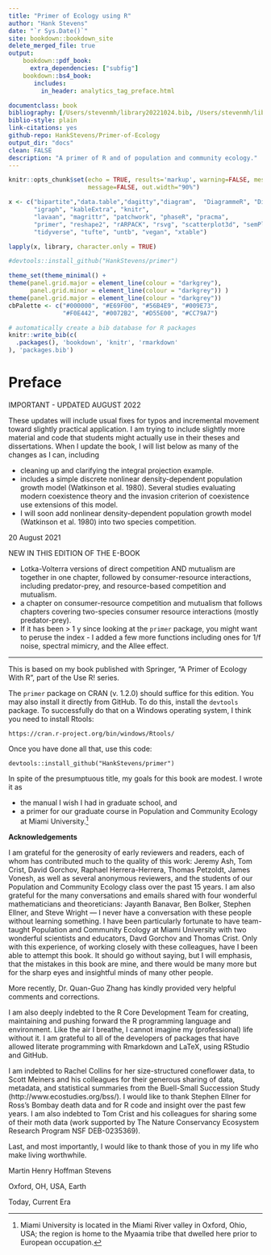 ```yaml
---
title: "Primer of Ecology using R"
author: "Hank Stevens"
date: "`r Sys.Date()`"
site: bookdown::bookdown_site
delete_merged_file: true
output:
    bookdown::pdf_book:
      extra_dependencies: ["subfig"]
    bookdown::bs4_book:
       includes:
         in_header: analytics_tag_preface.html

documentclass: book
bibliography: [/Users/stevenmh/library20221024.bib, /Users/stevenmh/library.bib, /Users/stevenmh/myLibrary.bib, book.bib, packages.bib, /Users/stevenmh/tidy.bib]
biblio-style: plain
link-citations: yes
github-repo: HankStevens/Primer-of-Ecology
output_dir: "docs"
clean: FALSE
description: "A primer of R and of population and community ecology."
---
```


```r
knitr::opts_chunk$set(echo = TRUE, results='markup', warning=FALSE, message=FALSE, fig.path = "figs/", knitr.graphics.auto_pdf = TRUE,
                      message=FALSE, out.width="90%")

x <- c("bipartite","data.table","dagitty","diagram",  "DiagrammeR", "DiagrammeRsvg",
       "igraph", "kableExtra", "knitr", 
       "lavaan", "magrittr", "patchwork", "phaseR", "pracma", 
       "primer", "reshape2", "rARPACK", "rsvg", "scatterplot3d", "semPlot",
       "tidyverse", "tufte", "untb", "vegan", "xtable")

lapply(x, library, character.only = TRUE)

#devtools::install_github("HankStevens/primer")

theme_set(theme_minimal() + 
theme(panel.grid.major = element_line(colour = "darkgrey"),
      panel.grid.minor = element_line(colour = "darkgrey")) ) 
theme(panel.grid.major = element_line(colour = "darkgrey"))
cbPalette <- c("#000000", "#E69F00", "#56B4E9", "#009E73", 
               "#F0E442", "#0072B2", "#D55E00", "#CC79A7")
```

```r
# automatically create a bib database for R packages
knitr::write_bib(c(
  .packages(), 'bookdown', 'knitr', 'rmarkdown'
), 'packages.bib')
```


# Preface {-}

IMPORTANT - UPDATED AUGUST 2022 

These updates will include usual fixes for typos and incremental movement toward slightly practical application. I am trying to include slightly more material and code that students might actually use in their theses and dissertations. When I update the book, I will list below as many of the changes as I can, including

* cleaning up and clarifying the integral projection example.
* includes a simple discrete nonlinear density-dependent population growth model (Watkinson et al. 1980). Several studies evaluating modern coexistence theory and the invasion criterion of coexistence use extensions of this model.
* I will soon add nonlinear density-dependent population growth model (Watkinson et al. 1980) into two species competition.

20 August 2021

NEW IN THIS EDITION OF THE E-BOOK 

* Lotka-Volterra versions of direct competition AND mutualism are together in one chapter, followed by consumer-resource interactions, including predator-prey, and resource-based competition and mutualism.
* a chapter on consumer-resource competition and mutualism that follows chapters covering two-species consumer resource interactions (mostly predator-prey). 
* If it has been > 1 y since looking at the `primer` package, you might want to peruse the index - I added a few more functions including ones for 1/f noise, spectral mimicry, and the Allee effect.

------
This is based on my book published with Springer, "A Primer of Ecology With R", part of the Use R! series.

The `primer` package on CRAN (v. 1.2.0) should suffice for this edition. You may also install it directly from GitHub. To do this, install the `devtools` package. To successfully do that on a Windows operating system, I think you need to install Rtools:

`https://cran.r-project.org/bin/windows/Rtools/`


Once you have done all that, use this code:

```
devtools::install_github("HankStevens/primer")
```

In spite of the presumptuous title, my goals for this book are modest. I wrote it as 

* the manual I wish I had in graduate school, and
* a primer for our graduate course in Population and Community Ecology at Miami University.^[Miami University is located in the Miami River valley in Oxford, Ohio, USA; the region is home to the Myaamia tribe that dwelled here prior to European occupation.]

**Acknowledgements**

I am grateful for the generosity of early reviewers and readers, each of whom has contributed much to the quality of this work: Jeremy Ash, Tom Crist, David Gorchov, Raphael Herrera-Herrera, Thomas Petzoldt, James Vonesh, as well as several anonymous reviewers, and the students of our Population and Community Ecology class over the past 15 years. I am also grateful for the many conversations and emails shared with four wonderful mathematicians and theoreticians: Jayanth Banavar, Ben Bolker, Stephen Ellner, and Steve Wright --- I never have a conversation with these people without learning something. I have been particularly fortunate to have team-taught Population and Community Ecology at Miami University with two wonderful scientists and educators, Davd Gorchov and Thomas Crist. Only with this experience, of working closely with these colleagues, have I been able to attempt this book. It should go without saying, but I will emphasis, that the mistakes in this book are mine, and there would be many more but for the sharp eyes and insightful minds of many other people.

More recently, Dr. Quan-Guo Zhang has kindly provided very helpful comments and corrections.

I am also deeply indebted to the R Core Development Team for creating, maintaining and pushing forward the R programming language and environment. Like the air I breathe, I cannot imagine my (professional) life without it. I am grateful to all of the developers of packages that have allowed literate programming with Rmarkdown and LaTeX, using RStudio and GitHub. 

I am indebted to Rachel Collins for her size-structured coneflower data, to Scott Meiners and his colleagues for their generous sharing of data, metadata, and statistical summaries from the Buell-Small Succession Study (http://www.ecostudies.org/bss/). I would like to thank Stephen Ellner for Ross's Bombay death data and for R code and insight over the past few years.  I am also indebted to Tom Crist and his colleagues for sharing some of their moth data (work supported by The Nature Conservancy Ecosystem Research Program
NSF DEB-0235369).

Last, and most importantly, I would like to thank those of you in my life who make living worthwhile.

Martin Henry Hoffman Stevens

Oxford, OH, USA, Earth

Today, Current Era



